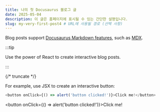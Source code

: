 ```yaml
---
title: 나의 첫 Docusaurus 블로그 글
date: 2025-05-04
description: 이 글은 홈페이지에 표시될 수 있는 간단한 설명입니다.
slug: my-very-first-post4 # URL에 사용될 경로 (선택 사항)
---
```


Blog posts support [Docusaurus Markdown features](https://docusaurus.io/docs/markdown-features), such as [MDX](https://mdxjs.com/).

:::tip

Use the power of React to create interactive blog posts.

:::

{/* truncate */}

For example, use JSX to create an interactive button:

```js
<button onClick={() => alert('button clicked!')}>Click me!</button>
```

<button onClick={() => alert('button clicked!')}>Click me!</button>

